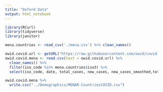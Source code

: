 ```yaml
---
title: "Oxford Data"
output: html_notebook
---
```


```r
library(RCurl)
library(tidyverse)
library(janitor)
```

```r
mena.countries <- read_csv('./mena.csv') %>% clean_names()
```



```r
owid.covid.url <- getURL("https://raw.githubusercontent.com/owid/covid-19-data/master/public/data/owid-covid-data.csv")
owid.covid.mena <- read.csv(text = owid.covid.url) %>%
  clean_names() %>%
  filter(iso_code %in% mena.countries$iso3) %>%
  select(iso_code, date, total_cases, new_cases, new_cases_smoothed,total_deaths,new_deaths,new_deaths_smoothed)

owid.covid.mena %>%
  write.csv("../Demographics/MENAR-CountriesCOVID.csv")
```




